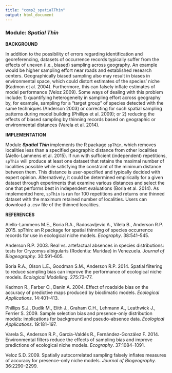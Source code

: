 ```yaml
---
title: "comp2_spatialThin"
output: html_document
---
```


### **Module:** ***Spatial Thin***

**BACKGROUND**

In addition to the possibility of errors regarding identification and georeferencing, datasets of occurrence records typically suffer from the effects of uneven (i.e., biased) sampling across geography. An example would be higher sampling effort near roads and established research centers. Geographically biased sampling also may result in biases in environmental space, which could distort estimates of the species’ niche (Kadmon et al. 2004). Furthermore, this can falsely inflate estimates of model performance (Veloz 2009). Some ways of dealing with this problem include: 1) quantifying heterogeneity in sampling effort across geography by, for example, sampling for a “target group” of species detected with the same techniques (Anderson 2003) or correcting for such spatial sampling patterns during model building (Phillips et al. 2009); or 2) reducing the effects of biased sampling by thinning records based on geographic or environmental distances (Varela et al. 2014).  

**IMPLEMENTATION**

Module ***Spatial Thin*** implements the R package `spThin`, which removes localities less than a specified geographic distance from other localities (Aiello-Lammens et al. 2015). If run with sufficient (independent) repetitions, `spThin` will produce at least one dataset that retains the maximal number of localities possible while satisfying the constraint of the minimum distance between them. This distance is user-specified and typically decided with expert opinion. Alternatively, it could be determined empirically for a given dataset through experiments that examine various distances and select the one that performs best in independent evaluations (Boria et al. 2014). As implemented here, `spThin` is run for 100 repetitions and returns one thinned dataset with the maximum retained number of localities. Users can download a .csv file of the thinned localities.

**REFERENCES**

Aiello-Lammens M.E., Boria R.A., Radosavljevic A., Vilela B., Anderson R.P. 2015. spThin: an R package for spatial thinning of species occurrence records for use in ecological niche models. *Ecography*. 38:541–545.

Anderson R.P. 2003. Real vs. artefactual absences in species distributions: tests for Oryzomys albigularis (Rodentia: Muridae) in Venezuela. *Journal of Biogeography*. 30:591–605.

Boria R.A., Olson L.E., Goodman S.M., Anderson R.P. 2014. Spatial filtering to reduce sampling bias can improve the performance of ecological niche models. *Ecological Modelling*. 275:73–77.

Kadmon R., Farber O., Danin A. 2004. Effect of roadside bias on the accuracy of predictive maps produced by bioclimatic models. *Ecological Applications*. 14:401–413.

Phillips S.J., Dudík M., Elith J., Graham C.H., Lehmann A., Leathwick J., Ferrier S. 2009. Sample selection bias and presence-only distribution models: implications for background and pseudo-absence data. *Ecological Applications*. 19:181–197.

Varela S., Anderson R.P., García-Valdés R., Fernández-González F. 2014. Environmental filters reduce the effects of sampling bias and improve predictions of ecological niche models. *Ecography*. 37:1084–1091.

Veloz S.D. 2009. Spatially autocorrelated sampling falsely inflates measures of accuracy for presence-only niche models. *Journal of Biogeography*. 36:2290–2299.
